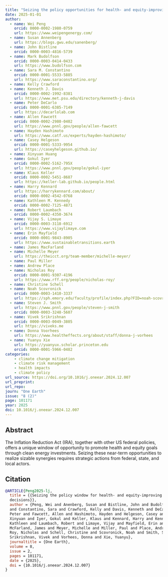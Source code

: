 ```yaml
---
title: "Seizing the policy opportunities for health- and equity-improving energy decisions"
date: 2025-01-01
author: 
  - name: Wei Peng
    orcid: 0000-0002-1980-0759
    url: https://www.weipengenergy.com/
  - name: Susan Annenberg
    url: https://blogs.gwu.edu/sanenberg/
  - name: John Bistline
    orcid: 0000-0003-4816-5739
  - name: Mark Budolfson
    orcid: 0000-0003-0414-0433
    url: https://www.budolfson.com
  - name: Sara M. Constantino
    orcid: 0000-0001-5533-5885
    url: https://www.saraconstantino.org/
  - name: Kelly Crawford
  - name: Kenneth J. Davis
    orcid: 0000-0002-1992-8381
    url: https://www.met.psu.edu/directory/kenneth-j-davis
  - name: Peter DeCarlo
    orcid: 0000-0001-6385-7149
    url: https://decarlolab.com
  - name: Allen Fawcett
    orcid: 0000-0002-2980-0402
    url: https://www.pnnl.gov/people/allen-fawcett
  - name: Hayden Hashimoto
    url: https://www.catf.us/experts/hayden-hashimoto/
  - name: Casey Helgeson
    orcid: 0000-0001-5333-9954
    url: https://caseyhelgeson.github.io/
  - name: Xinyuan Huang
  - name: Gokul Iyer
    orcid: 0000-0002-5162-795X
    url: https://www.pnnl.gov/people/gokul-iyer
  - name: Klaus Keller
    orcid: 0000-0002-5451-8687
    url: https://keller-lab.github.io/people.html
  - name: Harry Kennard
    url: https://harrykennard.com/about/
    orcid: 0000-0002-4542-0768
  - name: Kathleen M. Kennedy
    orcid: 0000-0002-7125-4871
  - name: Robert Laumbach
    orcid: 0000-0002-4350-3674
  - name: Vijay S. Limaye
    orcid: 0000-0003-3118-6912
    url: https://www.vijaylimaye.com
  - name: Erin Mayfield
    orcid: 0000-0001-9843-8905
    url: https://www.sustainabletransitions.earth
  - name: James MacFarland
  - name: Michelle Meyer
    url: https://theicct.org/team-member/michelle-meyer/
  - name: Paul Miller
  - name: Andrew Place
  - name: Nicholas Roy
    orcid: 0000-0001-9307-4196
    url: https://www.rff.org/people/nicholas-roy/
  - name: Christine Schell
  - name: Noah Scovronick
    orcid: 0000-0003-1410-3337
    url: https://sph.emory.edu/faculty/profile/index.php?FID=noah-scovronick-10015
  - name: Steven J. Smith
    url: https://www.pnnl.gov/people/steven-j-smith
    orcid: 0000-0003-3248-5607
  - name: Vivek Srikrishnan
    orcid: 0000-0003-0049-3805
    url: https://viveks.me
  - name: Donna Voorhees
    url: https://www.healtheffects.org/about/staff/donna-j-vorhees
  - name: Yuanyu Xie
    url: https://yuanyux.scholar.princeton.edu
    orcid: 0000-0001-5966-0482
categories:
    - climate change mitigation
    - climate risk management
    - health impacts
    - climate policy
url_source: https://doi.org/10.1016/j.oneear.2024.12.007
url_preprint:
url_repo: 
journ: "One Earth"
issue: "8 (2)"
page: 101171
year: 2025
doi: 10.1016/j.oneear.2024.12.007
---
```



## Abstract

The Inflation Reduction Act (IRA), together with other US federal policies, offers a unique window of opportunity to promote health and equity goals through clean energy investments. Seizing these near-term opportunities to realize sizable synergies requires strategic actions from federal, state, and local actors.

## Citation

```bibtex
@ARTICLE{Peng2025-lj,
  title = {{Seizing the policy window for health- and equity-improving energy
  decisions}},
  author = {Peng, Wei and Anenberg, Susan and Bistline, John and Budolfson, Mark
  and Constantino, Sara and Crawford, Kelly and Davis, Kenneth and DeCarlo,
  Peter and Fawcett, Allen and Hashimoto, Hayden and Helgeson, Casey and Huang,
  Xinyuan and Iyer, Gokul and Keller, Klaus and Kennard, Harry and Kennedy,
  Kathleen and Laumbach, Robert and Limaye, Vijay and Mayfield, Erin and
  McFarland, James and Meyer, Michelle and Miller, Paul and Place, Andrew and
  Roy, Nicholas and Schell, Christine and Scovronick, Noah and Smith, Steven and
  Srikrishnan, Vivek and Vorhees, Donna and Xie, Yuanyu},
  journaltitle = {One Earth},
  volume = 8,
  issue = 2,
  pages = 101171,
  date = {2025},
  doi = {10.1016/j.oneear.2024.12.007}
}
```